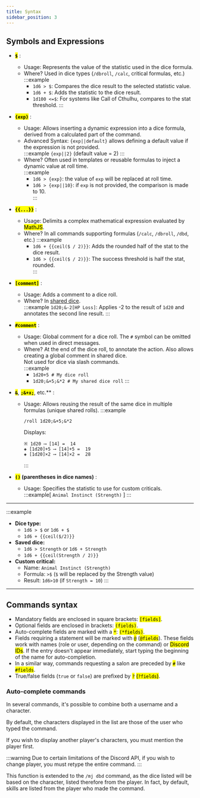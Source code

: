 ```yaml
---
title: Syntax
sidebar_position: 3
---
```


## Symbols and Expressions

- **<mark>`$`</mark>** :
  - <CL>Usage</CL>: Represents the value of the statistic used in the dice formula.
  - <CL>Where?</CL> Used in dice types (`/dbroll`, `/calc`, critical formulas, etc.)  
    :::example  
      - `1d6 > $`: Compares the dice result to the selected statistic value.  
      - `1d6 + $`: Adds the statistic to the dice result.  
      - `1d100 <=$`: For systems like Call of Cthulhu, compares to the stat threshold.
    :::

- **<mark>`{exp}`</mark>** :
  - <CL>Usage:</CL> Allows inserting a dynamic expression into a dice formula, derived from a calculated part of the command.
  - <CL>Advanced Syntax:</CL> `{exp||default}` allows defining a default value if the expression is not provided.  
    :::example `{exp||2}` (default value = 2)
    :::  
  - <CL>Where?</CL> Often used in templates or reusable formulas to inject a dynamic value at roll time.  
    :::example
      - `1d6 > {exp}`: the value of `exp` will be replaced at roll time.  
      - `1d6 > {exp||10}`: if `exp` is not provided, the comparison is made to 10.  
    :::

- **<mark>`{{...}}`</mark>** :
  - <CL>Usage:</CL> Delimits a complex mathematical expression evaluated by <mark>MathJS</mark>.
  - <CL>Where?</CL> In all commands supporting formulas (`/calc`, `/dbroll`, `/dbd`, etc.)
    :::example  
      - `1d6 + {{ceil($ / 2)}}`: Adds the rounded half of the stat to the dice result.  
      - `1d6 > {{ceil($ / 2)}}`: The success threshold is half the stat, rounded.  
    :::

- **<mark>`[comment]`</mark>** :
  - <CL>Usage:</CL> Adds a comment to a dice roll.  
  - <CL>Where?</CL> In [shared dice](./expression.mdx#shared-unique-rolls-reusing-results).  
    :::example `1d20;&-2[HP Loss]`: Applies -2 to the result of `1d20` and annotates the  second line result.
    :::

- **<mark>`#comment`</mark>** :
  - <CL>Usage:</CL> Global comment for a dice roll. The `#` symbol can be omitted when used in direct messages.  
  - <CL>Where?</CL> At the end of the dice roll, to annotate the action. Also allows creating a global comment in shared dice.  
    Not used for dice via slash commands.  
    :::example
    - `1d20+5 # My dice roll`
    - `1d20;&+5;&*2 # My shared dice roll`
    :::

- **<mark>`&`</mark>**, **<mark>`;&+x;`</mark>**, etc.** :
  - <CL>Usage:</CL> Allows reusing the result of the same dice in multiple formulas (unique shared rolls).
    :::example
    ```
    /roll 1d20;&+5;&*2
    ```
    Displays:  
    ```
    ※ 1d20 ⟶ [14] =  14 
    ◈ [1d20]+5 ⟶ [14]+5 =  19 
    ◈ [1d20]×2 ⟶ [14]×2 =  28 
    ```
    :::

- **<mark>`()`</mark> (parentheses in dice names)** :
  - <CL>Usage:</CL> Specifies the statistic to use for custom criticals.  
    :::example[ `Animal Instinct (Strength)` ]
    :::

---
:::example
- **Dice type:**  
  - `1d6 > $` or `1d6 + $`  
  - `1d6 + {{ceil($/2)}}`
- **Saved dice:**  
  - `1d6 > Strength` or `1d6 + Strength`  
  - `1d6 + {{ceil(Strength / 2)}}`
- **Custom critical:**  
  - Name: `Animal Instinct (Strength)`  
  - Formula: `>$` (`$` will be replaced by the Strength value)  
  - Result: `1d6>10` (if `Strength = 10`)
:::

---
## Commands syntax

- Mandatory fields are enclosed in square brackets: <mark class='green'>`[fields]`</mark>.
- Optional fields are enclosed in brackets: <mark class='green'>`(fields)`</mark>.
- Auto-complete fields are marked with a <mark>`*`</mark>: <mark class='green'>`(*fields)`</mark>.
- Fields requiring a statement will be marked with <mark>`@`</mark> (<mark class='green'>`@fields`</mark>). These fields work with names (role or user, depending on the command) or <mark>Discord IDs</mark>. If the entry doesn't appear immediately, start typing the beginning of the name for auto-completion.
- In a similar way, commands requesting a salon are preceded by <mark>`#`</mark> like <mark class='green'>`#fields`</mark>.
- True/false fields (`true` or `false`) are prefixed by <mark>`?`</mark> <mark class='green'>(`?fields`)</mark>.

### Auto-complete commands

In several commands, it's possible to combine both a username and a character.

By default, the characters displayed in the list are those of the user who typed the command.

If you wish to display another player's characters, you must mention the player first.

:::warning
Due to certain limitations of the Discord API, if you wish to change player, you must retype the entire command.
:::

This function is extended to the `/mj dbd` command, as the dice listed will be based on the character, listed therefore from the player. In fact, by default, skills are listed from the player who made the command.